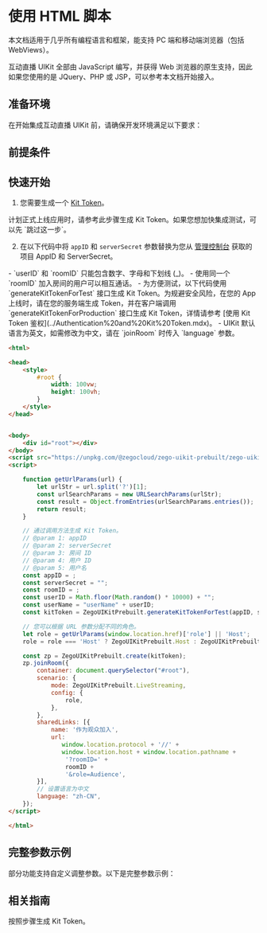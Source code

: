
# 使用 HTML 脚本


本文档适用于几乎所有编程语言和框架，能支持 PC 端和移动端浏览器（包括 WebViews）。

互动直播 UIKit 全部由 JavaScript 编写，并获得 Web 浏览器的原生支持，因此如果您使用的是 JQuery、PHP 或 JSP，可以参考本文档开始接入。

## 准备环境

在开始集成互动直播 UIKit 前，请确保开发环境满足以下要求：

<WebEnvRequirement/>

## 前提条件

<CreateAccountAndServices/>

## 快速开始

1. 您需要生成一个 [Kit Token](../Authentication%20and%20Kit%20Token.mdx)。
<Warning title="Warning">
计划正式上线应用时，请参考此步骤生成 Kit Token。如果您想加快集成测试，可以先 `跳过这一步`。
</Warning>

2. 在以下代码中将 `appID` 和 `serverSecret` 参数替换为您从 [管理控制台](https://console.zego.im/) 获取的项目 AppID 和 ServerSecret。

<Note title="Note">
- `userID` 和 `roomID` 只能包含数字、字母和下划线 (_)。
- 使用同一个 `roomID` 加入房间的用户可以相互通话。
- 为方便测试，以下代码使用 `generateKitTokenForTest` 接口生成 Kit Token。为规避安全风险，在您的 App 上线时，请在您的服务端生成 Token，并在客户端调用 `generateKitTokenForProduction` 接口生成 Kit Token，详情请参考 [使用 Kit Token 鉴权](../Authentication%20and%20Kit%20Token.mdx)。
- UIKit 默认语言为英文，如需修改为中文，请在 `joinRoom` 时传入 `language` 参数。
</Note>

```html
<html>

<head>
    <style>
        #root {
            width: 100vw;
            height: 100vh;
        }
    </style>
</head>


<body>
    <div id="root"></div>
</body> 
<script src="https://unpkg.com/@zegocloud/zego-uikit-prebuilt/zego-uikit-prebuilt.js"></script> 
<script>

    function getUrlParams(url) {
        let urlStr = url.split('?')[1];
        const urlSearchParams = new URLSearchParams(urlStr);
        const result = Object.fromEntries(urlSearchParams.entries());
        return result;
    }

    // 通过调用方法生成 Kit Token。
    // @param 1: appID
    // @param 2: serverSecret
    // @param 3: 房间 ID
    // @param 4: 用户 ID
    // @param 5: 用户名
    const appID = ;
    const serverSecret = "";
    const roomID = ;
    const userID = Math.floor(Math.random() * 10000) + "";
    const userName = "userName" + userID;
    const kitToken = ZegoUIKitPrebuilt.generateKitTokenForTest(appID, serverSecret, roomID, userID, userName);

    // 您可以根据 URL 参数分配不同的角色。
    let role = getUrlParams(window.location.href)['role'] || 'Host';
    role = role === 'Host' ? ZegoUIKitPrebuilt.Host : ZegoUIKitPrebuilt.Audience;

    const zp = ZegoUIKitPrebuilt.create(kitToken);
    zp.joinRoom({
        container: document.querySelector("#root"),
        scenario: {
            mode: ZegoUIKitPrebuilt.LiveStreaming,
            config: {
                role,
            },
        },
        sharedLinks: [{
            name: '作为观众加入',
            url:
               window.location.protocol + '//' + 
               window.location.host + window.location.pathname +
                '?roomID=' +
                roomID +
                '&role=Audience',
        }],
        // 设置语言为中文
        language: "zh-CN",
    });
</script>

</html>
```

## 完整参数示例

部分功能支持自定义调整参数。以下是完整参数示例：

<Accordion title="展开查看完整参数实例" defaultOpen="false">

<WebCompleteParameterExample/>

</Accordion>

## 相关指南

<CardGroup cols={2}>
<Card title="认证和 Kit Token" href="../Authentication and Kit Token.mdx">
  按照步骤生成 Kit Token。
</Card>
</CardGroup>
